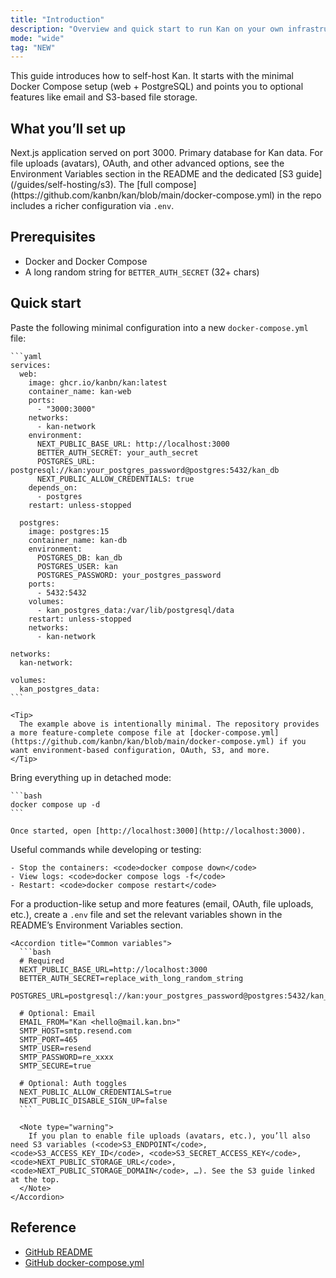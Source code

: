 ```yaml
---
title: "Introduction"
description: "Overview and quick start to run Kan on your own infrastructure using Docker Compose."
mode: "wide"
tag: "NEW"
---
```


This guide introduces how to self-host Kan. It starts with the minimal Docker Compose setup (web + PostgreSQL) and points you to optional features like email and S3-based file storage.

## What you’ll set up

<CardGroup cols={2}>
  <Card title="Kan" icon="globe" color="#0284c7" horizontal>
    Next.js application served on port 3000.
  </Card>
  <Card title="PostgreSQL 15" icon="database" color="#65a30d" horizontal>
    Primary database for Kan data.
  </Card>
</CardGroup>

<Note>
  For file uploads (avatars), OAuth, and other advanced options, see the
  Environment Variables section in the README and the dedicated [S3
  guide](/guides/self-hosting/s3). The [full
  compose](https://github.com/kanbn/kan/blob/main/docker-compose.yml) in the
  repo includes a richer configuration via <code>.env</code>.
</Note>

## Prerequisites

- Docker and Docker Compose
- A long random string for <code>BETTER_AUTH_SECRET</code> (32+ chars)

## Quick start

<Steps>
  <Step title="Create a docker-compose.yml">
    Paste the following minimal configuration into a new <code>docker-compose.yml</code> file:

    ```yaml
    services:
      web:
        image: ghcr.io/kanbn/kan:latest
        container_name: kan-web
        ports:
          - "3000:3000"
        networks:
          - kan-network
        environment:
          NEXT_PUBLIC_BASE_URL: http://localhost:3000
          BETTER_AUTH_SECRET: your_auth_secret
          POSTGRES_URL: postgresql://kan:your_postgres_password@postgres:5432/kan_db
          NEXT_PUBLIC_ALLOW_CREDENTIALS: true
        depends_on:
          - postgres
        restart: unless-stopped

      postgres:
        image: postgres:15
        container_name: kan-db
        environment:
          POSTGRES_DB: kan_db
          POSTGRES_USER: kan
          POSTGRES_PASSWORD: your_postgres_password
        ports:
          - 5432:5432
        volumes:
          - kan_postgres_data:/var/lib/postgresql/data
        restart: unless-stopped
        networks:
          - kan-network

    networks:
      kan-network:

    volumes:
      kan_postgres_data:
    ```

    <Tip>
      The example above is intentionally minimal. The repository provides a more feature-complete compose file at [docker-compose.yml](https://github.com/kanbn/kan/blob/main/docker-compose.yml) if you want environment-based configuration, OAuth, S3, and more.
    </Tip>

  </Step>

  <Step title="Start the stack">
    Bring everything up in detached mode:

    ```bash
    docker compose up -d
    ```

    Once started, open [http://localhost:3000](http://localhost:3000).

  </Step>

  <Step title="Manage the containers">
    Useful commands while developing or testing:

    - Stop the containers: <code>docker compose down</code>
    - View logs: <code>docker compose logs -f</code>
    - Restart: <code>docker compose restart</code>

  </Step>

  <Step title="Configure environment (optional)">
    For a production-like setup and more features (email, OAuth, file uploads, etc.), create a <code>.env</code> file and set the relevant variables shown in the README’s Environment Variables section.

    <Accordion title="Common variables">
      ```bash
      # Required
      NEXT_PUBLIC_BASE_URL=http://localhost:3000
      BETTER_AUTH_SECRET=replace_with_long_random_string
      POSTGRES_URL=postgresql://kan:your_postgres_password@postgres:5432/kan_db

      # Optional: Email
      EMAIL_FROM="Kan <hello@mail.kan.bn>"
      SMTP_HOST=smtp.resend.com
      SMTP_PORT=465
      SMTP_USER=resend
      SMTP_PASSWORD=re_xxxx
      SMTP_SECURE=true

      # Optional: Auth toggles
      NEXT_PUBLIC_ALLOW_CREDENTIALS=true
      NEXT_PUBLIC_DISABLE_SIGN_UP=false
      ```

      <Note type="warning">
        If you plan to enable file uploads (avatars, etc.), you’ll also need S3 variables (<code>S3_ENDPOINT</code>, <code>S3_ACCESS_KEY_ID</code>, <code>S3_SECRET_ACCESS_KEY</code>, <code>NEXT_PUBLIC_STORAGE_URL</code>, <code>NEXT_PUBLIC_STORAGE_DOMAIN</code>, …). See the S3 guide linked at the top.
      </Note>
    </Accordion>

  </Step>
</Steps>

## Reference

- [GitHub README](https://github.com/kanbn/kan/blob/main/README.md#self-hosting-)
- [GitHub docker-compose.yml](https://github.com/kanbn/kan/blob/main/docker-compose.yml)
